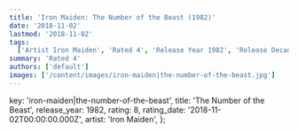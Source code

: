 ```yaml
---
title: 'Iron Maiden: The Number of the Beast (1982)'
date: '2018-11-02'
lastmod: '2018-11-02'
tags:
  ['Artist Iron Maiden', 'Rated 4', 'Release Year 1982', 'Release Decade 1980']
summary: 'Rated 4'
authors: ['default']
images: ['/content/images/iron-maiden|the-number-of-the-beast.jpg']
---
```


  key: 'iron-maiden|the-number-of-the-beast',
  title: 'The Number of the Beast',
  release_year: 1982,
  rating: 8,
  rating_date: '2018-11-02T00:00:00.000Z',
  artist: 'Iron Maiden',
};

<MusicRating data={data} />
